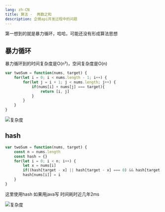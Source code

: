```yaml
---
lang: zh-CN
title: 算法 -  两数之和
description: 企微api开发过程中的问题
---
```


第一想到的就是暴力循环，哈哈，可能还没有形成算法思想

## 暴力循环
暴力循环到的时间复杂度是O(n²)，空间复杂度是O(n)

```js
var twoSum = function(nums, target) {
	for(let i = 0; i < nums.length - 1; i++) {
		for(let j = i + 1; j < nums.length; j++) {
			if(nums[i] + nums[j] === target){
				return [i, j]
			}
		}
	}
}
```

![复杂度](/home/time1.png)

## hash

```js
var twoSum = function(nums, target) {
    const n = nums.length
    const hash = {}
    for(let i = 0; i < n; i++) {
        let x = nums[i]
        if((hash[target - x] || hash[target - x] === 0) && hash[target - x] !== i) return [i, hash[target - x]]
        hash[nums[i]] = i
    }
}
```

这里使用hash 如果用java写 时间耗时近几年2ms

![复杂度](/home/time2.png)
